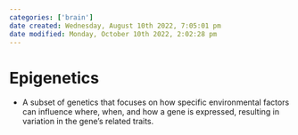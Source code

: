 ```yaml
---
categories: ['brain']
date created: Wednesday, August 10th 2022, 7:05:01 pm
date modified: Monday, October 10th 2022, 2:02:28 pm
---
```


# Epigenetics
- A subset of genetics that focuses on how specific environmental factors can influence where, when, and how a gene is expressed, resulting in variation in the gene’s related traits.




